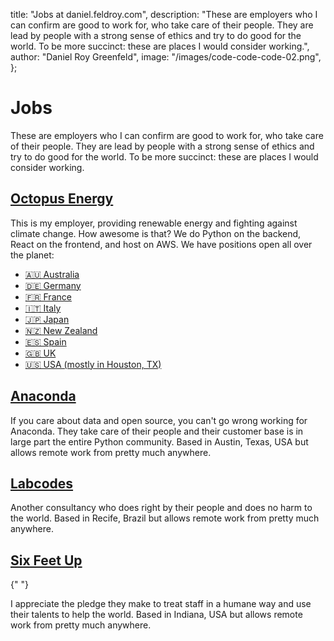 
  title: "Jobs at daniel.feldroy.com",
  description:
    "These are employers who I can confirm are good to work for, who take care of their people. They are lead by people with a strong sense of ethics and try to do good for the world. To be more succinct: these are places I would consider working.",
  author: "Daniel Roy Greenfeld",
  image: "/images/code-code-code-02.png",
};

# Jobs

These are employers who I can confirm are good to work for, who take care of their people. They are lead by people with a strong sense of ethics and try to do good for the world. To be more succinct: these are places I would consider working.

<h2 id="#octopus-energy">
  <a href="https://octopusenergy.com/careers">Octopus Energy</a>
</h2>

This is my employer, providing renewable energy and fighting against climate change. How awesome is that? We do Python on the backend, React on the frontend, and host on AWS. We have positions open all over the planet:

- [🇦🇺 Australia](https://jobs.lever.co/octoenergy?department=Octopus%20Energy%20Australia%20%F0%9F%87%A6%F0%9F%87%BA)
- [🇩🇪 Germany](https://www.octopusenergy.de/karriere)
- [🇫🇷 France](https://jobs.lever.co/octoenergy?location=Paris%2C%20FR)
- [🇮🇹 Italy](https://jobs.lever.co/octoenergy?location=Milan%2C%20IT)
- [🇯🇵 Japan](https://jobs.lever.co/octoenergy?department=Kraken%20Technologies%20Japan%20%2F%20%E5%8B%A4%E5%8B%99%E5%9C%B0%EF%BC%9A%E6%9D%B1%E4%BA%AC%20%20%F0%9F%87%AF%F0%9F%87%B5)
- [🇳🇿 New Zealand](https://jobs.lever.co/octoenergy?department=Octopus%20Energy%20New%20Zealand%20%F0%9F%87%B3%F0%9F%87%BF)
- [🇪🇸 Spain](https://jobs.lever.co/octoenergy?department=Octopus%20Energy%20Spain%20%F0%9F%87%AA%F0%9F%87%B8)
- [🇬🇧 UK](https://octopus.energy/kraken-tech-careers/)
- [🇺🇸 USA (mostly in Houston, TX)](https://octopusenergy.com/careers)

<h2 id="anaconda">
  <a href="https://www.anaconda.com/careers">Anaconda</a>
</h2>

If you care about data and open source, you can't go wrong working for Anaconda. They take care of their people and their customer base is in large part the entire Python community. Based in Austin, Texas, USA but allows remote work from pretty much anywhere.

<h2 id="labcodes">
  <a href="https://labcodes.com.br/careers">Labcodes</a>
</h2>

Another consultancy who does right by their people and does no harm to the world. Based in Recife, Brazil but allows remote work from pretty much anywhere.

<h2 id="six-feet-up">
  <a href="https://sixfeetup.com/company/careers">Six Feet Up</a>
</h2>{" "}

I appreciate the pledge they make to treat staff in a humane way and use their talents to help the world. Based in Indiana, USA but allows remote work from pretty much anywhere.

